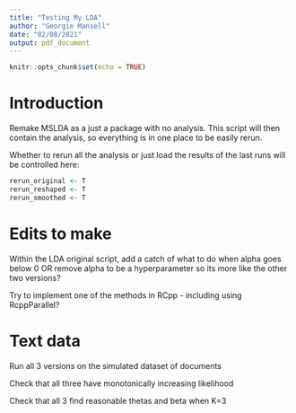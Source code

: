 ```yaml
---
title: "Testing My LDA"
author: "Georgie Mansell"
date: "02/08/2021"
output: pdf_document
---
```


```r
knitr::opts_chunk$set(echo = TRUE)
```

# Introduction
Remake MSLDA as a just a package with no analysis.
This script will then contain the analysis, so everything is in one place to be easily rerun.

Whether to rerun all the analysis or just load the results of the last runs will be controlled here:
```r
rerun_original <- T
rerun_reshaped <- T
rerun_smoothed <- T
```

# Edits to make
Within the LDA original script, add a catch of what to do when alpha goes below 0
OR remove alpha to be a hyperparameter so its more like the other two versions?

Try to implement one of the methods in RCpp - including using RcppParallel?




# Text data
Run all 3 versions on the simulated dataset of documents

Check that all three have monotonically increasing likelihood

Check that all 3 find reasonable thetas and beta when K=3

